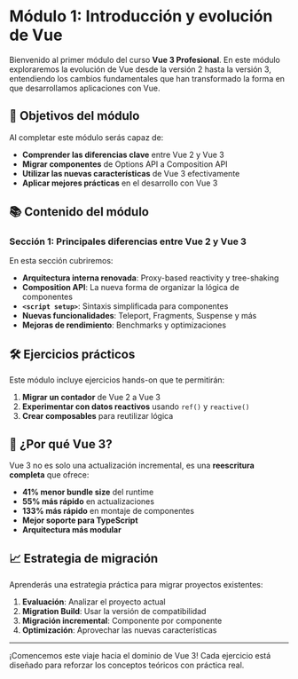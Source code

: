 # Módulo 1: Introducción y evolución de Vue

Bienvenido al primer módulo del curso **Vue 3 Profesional**. En este módulo exploraremos la evolución de Vue desde la versión 2 hasta la versión 3, entendiendo los cambios fundamentales que han transformado la forma en que desarrollamos aplicaciones con Vue.

## 🎯 Objetivos del módulo

Al completar este módulo serás capaz de:

- **Comprender las diferencias clave** entre Vue 2 y Vue 3
- **Migrar componentes** de Options API a Composition API
- **Utilizar las nuevas características** de Vue 3 efectivamente
- **Aplicar mejores prácticas** en el desarrollo con Vue 3

## 📚 Contenido del módulo

### Sección 1: Principales diferencias entre Vue 2 y Vue 3

En esta sección cubriremos:

- **Arquitectura interna renovada**: Proxy-based reactivity y tree-shaking
- **Composition API**: La nueva forma de organizar la lógica de componentes
- **`<script setup>`**: Sintaxis simplificada para componentes
- **Nuevas funcionalidades**: Teleport, Fragments, Suspense y más
- **Mejoras de rendimiento**: Benchmarks y optimizaciones

## 🛠️ Ejercicios prácticos

Este módulo incluye ejercicios hands-on que te permitirán:

1. **Migrar un contador** de Vue 2 a Vue 3
2. **Experimentar con datos reactivos** usando `ref()` y `reactive()`
3. **Crear composables** para reutilizar lógica

## 🚀 ¿Por qué Vue 3?

Vue 3 no es solo una actualización incremental, es una **reescritura completa** que ofrece:

- **41% menor bundle size** del runtime
- **55% más rápido** en actualizaciones
- **133% más rápido** en montaje de componentes
- **Mejor soporte para TypeScript**
- **Arquitectura más modular**

## 📈 Estrategia de migración

Aprenderás una estrategia práctica para migrar proyectos existentes:

1. **Evaluación**: Analizar el proyecto actual
2. **Migration Build**: Usar la versión de compatibilidad
3. **Migración incremental**: Componente por componente
4. **Optimización**: Aprovechar las nuevas características

---

¡Comencemos este viaje hacia el dominio de Vue 3! Cada ejercicio está diseñado para reforzar los conceptos teóricos con práctica real.